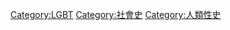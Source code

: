 {{Commons category|LGBT history}}
{{Portal|LGBT}}
{{Commonscat|LGBT history}}

[[Category:LGBT|Category:LGBT]]
[[Category:社會史|Category:社會史]]
[[Category:人類性史|Category:人類性史]]
